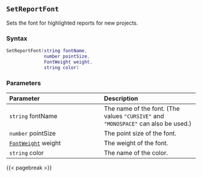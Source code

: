 ## `SetReportFont`

Sets the font for highlighted reports\index{highlighted reports!fonts} for new projects.

### Syntax {-}

``` .lua
SetReportFont(string fontName,
              number pointSize,
              FontWeight weight,
              string color)
```

### Parameters {-}

**Parameter** | **Description**
| :-- | :-- |
|`string` fontName | The name of the font. (The values `"CURSIVE"` and `"MONOSPACE"` can also be used.) | 
|`number` pointSize | The point size of the font. | 
|[`FontWeight`](#fontweight) weight | The weight of the font. | 
|`string` color | The name of the color. |

{{< pagebreak >}}